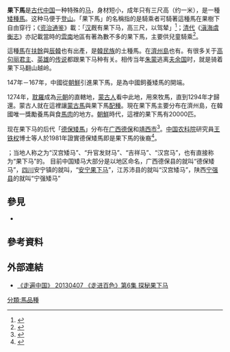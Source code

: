 {{expand|time=2009-05-14T14:24:26+00:00}}

'''果下馬'''是[[古代中国|古代中国]]一种特殊的[[马|马]]，身材短小，成年只有三尺高（约一米），是一種[[矮種馬|矮種馬]]。这种马便于[[登山|登山]]。「果下馬」的名稱指的是騎乘者可騎著這種馬在果樹下自由穿行；《[[资治通鉴|资治通鉴]]》載：「[[汉代|汉]]厩有果下马，高三尺，以驾辇」<ref>{{Cite web|url=http://www.xinhuanet.com/mrdx/2017-11/10/c_136741126.htm|title=“马中熊猫”:藏在深山人未识|accessdate=2018-11-26|date=2017-11-10|publisher=新华每日电讯|archive-date=2018-11-26|archive-url=https://web.archive.org/web/20181126092820/http://www.xinhuanet.com/mrdx/2017-11/10/c_136741126.htm|dead-url=no}}</ref>；[[清代|清代]]《[[滇海虞衡志|滇海虞衡志]]》亦記載當時的[[雲南|雲南]]地區有著為數不多的果下馬，主要供兒童騎乘<ref>{{Cite web|url=http://sbj.saic.gov.cn/dlbz/whdg/201203/t20120306_229266.html|title=云南矮马——果下马|accessdate=2018-11-26|date=2012-03-06|publisher=国家工商行政管理总局商标局|archive-url=https://web.archive.org/web/20181126180803/http://sbj.saic.gov.cn/dlbz/whdg/201203/t20120306_229266.html|archive-date=2018-11-26|dead-url=yes}}</ref>。

這種[[馬|馬]]在[[扶餘|扶餘]]與[[辰韓|辰韓]]也有出產，是[[韓民族|韓民族]]的土種馬。在[[濟州島|濟州島]]也有。有很多关于[[高句丽|高句丽]][[君主|君主]]、[[英雄|英雄]]的[[传说|传说]]都跟果下马种有关。相传当年[[朱蒙|朱蒙]]逃离[[夫余国|夫余国]]时，就是骑着果下马翻山越岭。

147年－167年，中國從[[朝鮮|朝鮮]]引進果下馬，是為中國飼養矮馬的開端。

1274年，[[耽羅|耽羅]]成為[[元朝|元朝]]的直轄地，[[蒙古人|蒙古人]]看中此地，用來牧馬，直到1294年才歸還。蒙古人就在這裡讓[[蒙古馬|蒙古馬]]與果下馬[[配種|配種]]。現在果下馬主要分布在濟州島，在韓國唯一獎勵養馬與食[[馬肉|馬肉]]的地方。[[朝鮮|朝鮮]]時代，這裡的果下馬有20000匹。

现在果下马的后代「[[德保矮馬|德保矮馬]]」分布在[[广西|广西]][[德保|德保]]和[[靖西市|靖西市]]<ref>{{Cite news|url=https://www.ettoday.net/news/20121220/142106.htm|title=最矮僅85公分 「德保矮馬」受皇帝寵愛|date=2012-12-20|newspaper=ETtoday新聞雲|accessdate=2018-11-26|language=zh-TW|archive-date=2019-08-22|archive-url=https://web.archive.org/web/20190822003243/https://www.ettoday.net/news/20121220/142106.htm|dead-url=no}}</ref>。[[中国农科院|中国农科院]]研究員[[王铁权|王铁权]]博士等人於1981年證實德保矮馬即是果下馬的後裔<ref>{{Cite web|url=http://news.gxtv.cn/201401/news_1240802021.html|title=德保矮马走"高大上"路线 最矮的仅有76厘米(组图)|accessdate=2018-11-26|author=梁如雪|date=2014-01-16|publisher=广西电视网|archive-url=https://web.archive.org/web/20181126135211/http://news.gxtv.cn/201401/news_1240802021.html|archive-date=2018-11-26|dead-url=yes}}</ref>。

{{來源請求|此外，在江苏徐州沛县有更純正的古代果下马后裔，现在身高仍然只有60到80厘米，保存着更加純正的汉代果下马的基因}}；当地人称之为“汉宫矮马”、“升官发财马”、“吉祥马”、“汉宫马”，也有直接称为“果下马”的。 目前中国矮马大部分是以地区命名，广西德保县的就叫“德保矮马”，[[四川|四川]]安宁镇的就叫，“[[安宁果下马|安宁果下马]]”，江苏沛县的就叫“汉宫矮马”，陕西[[宁强县|宁强县]]的就叫“宁强矮马”

==參見==
* {{le|濟州馬|Jeju horse}}

==參考資料==
<references />

==外部連結==
* [https://www.youtube.com/watch?v=KKaccmf4XoU 《走遍中国》 20130407 《走进百色》第6集 探秘果下马] {{Wayback|url=https://www.youtube.com/watch?v=KKaccmf4XoU |date=20210813231227 }}

[[分類:馬品種|分類:馬品種]]